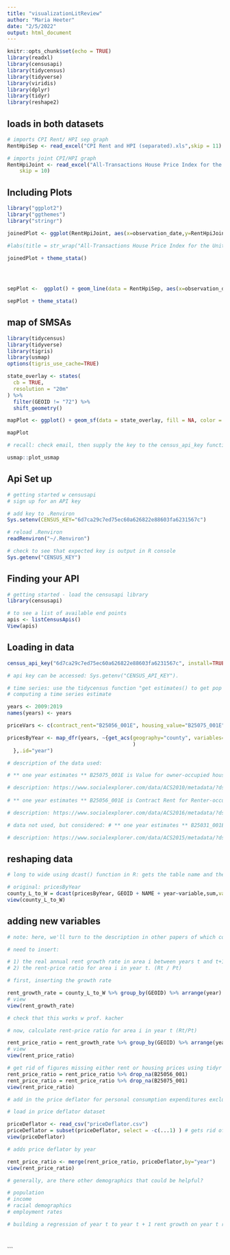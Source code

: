 ```yaml
---
title: "visualizationLitReview"
author: "Maria Heeter"
date: "2/5/2022"
output: html_document
---
```


```r
knitr::opts_chunk$set(echo = TRUE)
library(readxl)
library(censusapi)
library(tidycensus)
library(tidyverse)
library(viridis)
library(dplyr)
library(tidyr)
library(reshape2)
```

## loads in both datasets 

```r
# imports CPI Rent/ HPI sep graph 
RentHpiSep <- read_excel("CPI Rent and HPI (separated).xls",skip = 11)

# imports joint CPI/HPI graph 
RentHpiJoint <- read_excel("All-Transactions House Price Index for the United States:Consumer Price Index for All Urban Consumers- Rent of Primary Residence in U.S. City Average.xls", 
    skip = 10)

```

## Including Plots

``` r
library("ggplot2")
library("ggthemes")
library("stringr")

joinedPlot <- ggplot(RentHpiJoint, aes(x=observation_date,y=RentHpiJoint$USSTHPI_CUUR0000SEHA )) + geom_line() + ylab("Index 1980:Q1=100/Index 1982-1984=100") + xlab("Date of Observation") + labs(caption = "Sources: FHFA; BLS")

#labs(title = str_wrap("All-Transactions House Price Index for the United States/Consumer Price Index for All Urban Consumers: Rent of Primary Residence in U.S. City Average", 60))

joinedPlot + theme_stata()


                                     
```

```r

sepPlot <-  ggplot() + geom_line(data = RentHpiSep, aes(x=observation_date...1, y=CUSR0000SEHC), color="blue") + geom_line(data=RentHpiSep, aes(x=observation_date...4, y=USSTHPI), color="red") + ylab("Index Dec 1982=100, Index 1980:Q1=100") + xlab("Date of Observation") + labs(caption="Sources: FHFA; BLS")

sepPlot + theme_stata()

```

## map of SMSAs 

```r

library(tidycensus)
library(tidyverse)
library(tigris)
library(usmap)
options(tigris_use_cache=TRUE)

state_overlay <- states(
  cb = TRUE,
  resolution = "20m"
) %>%
  filter(GEOID != "72") %>%
  shift_geometry()

mapPlot <- ggplot() + geom_sf(data = state_overlay, fill = NA, color = "black", size = 0.1)

mapPlot

# recall: check email, then supply the key to the census_api_key function to use it throughout tidycensus session. 

usmap::plot_usmap

```
## Api Set up 

```r
# getting started w censusapi 
# sign up for an API key 

# add key to .Renviron 
Sys.setenv(CENSUS_KEY="6d7ca29c7ed75ec60a626822e88603fa6231567c")

# reload .Renviron 
readRenviron("~/.Renviron")

# check to see that expected key is output in R console 
Sys.getenv("CENSUS_KEY")
```

## Finding your API 
 
```r
# getting started - load the censusapi library 
library(censusapi)

# to see a list of available end points 
apis <- listCensusApis()
View(apis)
``` 

## Loading in data 

```r

census_api_key("6d7ca29c7ed75ec60a626822e88603fa6231567c", install=TRUE,overwrite=TRUE)

# api key can be accessed: Sys.getenv("CENSUS_API_KEY").
```

```r
# time series: use the tidycensus function "get estimates() to get pop estimates by county for each year beg. in 2010 
# computing a time series estimate 

years <- 2009:2019
names(years) <- years

priceVars <- c(contract_rent="B25056_001E", housing_value="B25075_001E")

pricesByYear <- map_dfr(years, ~{get_acs(geography="county", variables=priceVars, survey="acs1", year=.x
                                         )
  },.id="year")

# description of the data used:

# ** one year estimates ** B25075_001E is Value for owner-occupied housing units. description: the respondent's estimate of how much the property (house and lot, mobile home and lot, or condominium unit) would sell for if it were for sale.

# description: https://www.socialexplorer.com/data/ACS2010/metadata/?ds=ACS10&var=B25075001
  
# ** one year estimates ** B25056_001E is Contract Rent for Renter-occupied housing units. The data on contract rent (also referred to as "rent asked" for vacant units) were obtained from Housing Question 18a in the 2013 American Community Survey. The question was asked at occupied housing units that were for rent, vacant housing units that were for rent, and vacant units rented but not occupied at the time of interview.

# description: https://www.socialexplorer.com/data/ACS2016/metadata/?ds=ACS16&table=B25056

# data not used, but considered: # ** one year estimates ** B25031_001E is MEDIAN GROSS RENT BY BEDROOMS. description: Median gross rent divides the gross rent distribution into two equal parts: one-half of the cases falling below the median gross rent and one-half above the median. Median gross rent is computed on the basis of a standard distribution. (See the "Median Standard Distributions" section in Appendix A). Median gross rent is rounded to the nearest whole dollar. The median gross rent explanation is comparable to the description used for Median and Quartile Contract Rent. (For more information on medians, see "Derived Measures.")

# description: https://www.socialexplorer.com/data/ACS2015/metadata/?ds=ACS15&var=B25031001

```

## reshaping data 

```r
# long to wide using dcast() function in R: gets the table name and the list of columns to be kept constant (counties) and list of columns to be reshaped (variable) is passed as argument to reshape from long to wide 

# original: pricesByYear
county_L_to_W = dcast(pricesByYear, GEOID + NAME + year~variable,sum,value.var="moe")
view(county_L_to_W)

```

## adding new variables 

```r
# note: here, we'll turn to the description in other papers of which counties were selected

# need to insert: 

# 1) the real annual rent growth rate in area i between years t and t+1, (g)
# 2) the rent-price ratio for area i in year t. (Rt / Pt)

# first, inserting the growth rate 

rent_growth_rate = county_L_to_W %>% group_by(GEOID) %>% arrange(year) %>% mutate(diff_year = strtoi(year) - lag(strtoi(year)), diff_growth = B25056_001 - lag(B25056_001), rate_percent = (diff_growth/diff_year)/B25056_001 * 100)
# view 
view(rent_growth_rate)

# check that this works w prof. kacher 

# now, calculate rent-price ratio for area i in year t (Rt/Pt)

rent_price_ratio = rent_growth_rate %>% group_by(GEOID) %>% arrange(year) %>% mutate(rent_price_ratio= B25056_001/B25075_001)
# view 
view(rent_price_ratio)

# get rid of figures missing either rent or housing prices using tidyr method 
rent_price_ratio = rent_price_ratio %>% drop_na(B25056_001) 
rent_price_ratio = rent_price_ratio %>% drop_na(B25075_001)
view(rent_price_ratio)

# add in the price deflator for personal consumption expenditures excluding good & energy to deflate nominal values

# load in price deflator dataset 

priceDeflator <- read_csv("priceDeflator.csv")
priceDeflator = subset(priceDeflator, select = -c(...1) ) # gets rid of extra row 
view(priceDeflator)

# adds price deflator by year 

rent_price_ratio <- merge(rent_price_ratio, priceDeflator,by="year")
view(rent_price_ratio)

# generally, are there other demographics that could be helpful?

# population 
# income 
# racial demographics 
# employment rates 

```

```r
# building a regression of year t to year t + 1 rent growth on year t rent-price ratio 




```




```


